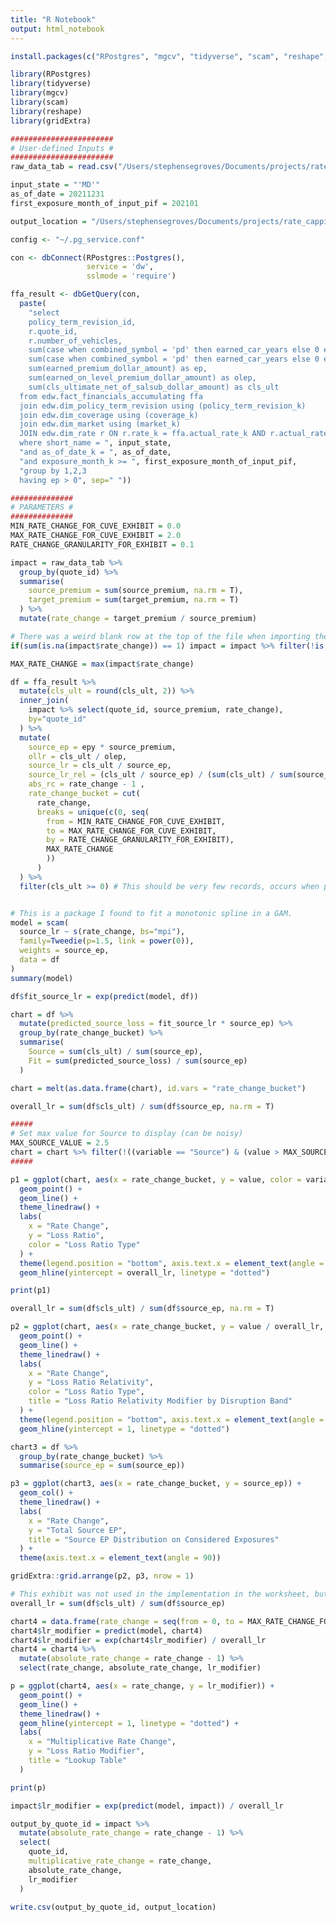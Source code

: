 ```yaml
---
title: "R Notebook"
output: html_notebook
---
```


```r
install.packages(c("RPostgres", "mgcv", "tidyverse", "scam", "reshape", "gridExtra"))
```

```r
library(RPostgres)
library(tidyverse)
library(mgcv)
library(scam)
library(reshape)
library(gridExtra)
```

```r
#######################
# User-defined Inputs #
#######################
raw_data_tab = read.csv("/Users/stephensegroves/Documents/projects/rate_capping_loss/example/md_raw_data.csv", stringsAsFactors = F)

input_state = "'MD'"
as_of_date = 20211231
first_exposure_month_of_input_pif = 202101

output_location = "/Users/stephensegroves/Documents/projects/rate_capping_loss/example/output_by_quote_id_test.csv"
```

```r
config <- "~/.pg_service.conf"

con <- dbConnect(RPostgres::Postgres(),
                 service = 'dw',
                 sslmode = 'require')

ffa_result <- dbGetQuery(con,
  paste(
    "select
    policy_term_revision_id,
    r.quote_id,
    r.number_of_vehicles,
    sum(case when combined_symbol = 'pd' then earned_car_years else 0 end) as pd_ecy,
    sum(case when combined_symbol = 'pd' then earned_car_years else 0 end) / r.number_of_vehicles as epy,
    sum(earned_premium_dollar_amount) as ep,
    sum(earned_on_level_premium_dollar_amount) as olep,
    sum(cls_ultimate_net_of_salsub_dollar_amount) as cls_ult
  from edw.fact_financials_accumulating ffa
  join edw.dim_policy_term_revision using (policy_term_revision_k)
  join edw.dim_coverage using (coverage_k)
  join edw.dim_market using (market_k)
  JOIN edw.dim_rate r ON r.rate_k = ffa.actual_rate_k AND r.actual_rate_indicator = 1
  where short_name = ", input_state,
  "and as_of_date_k = ", as_of_date,
  "and exposure_month_k >= ", first_exposure_month_of_input_pif,
  "group by 1,2,3
  having ep > 0", sep=" "))
```


```r
##############
# PARAMETERS #
##############
MIN_RATE_CHANGE_FOR_CUVE_EXHIBIT = 0.0
MAX_RATE_CHANGE_FOR_CUVE_EXHIBIT = 2.0
RATE_CHANGE_GRANULARITY_FOR_EXHIBIT = 0.1

impact = raw_data_tab %>% 
  group_by(quote_id) %>% 
  summarise(
    source_premium = sum(source_premium, na.rm = T),
    target_premium = sum(target_premium, na.rm = T)
  ) %>% 
  mutate(rate_change = target_premium / source_premium)

# There was a weird blank row at the top of the file when importing the .csv
if(sum(is.na(impact$rate_change)) == 1) impact = impact %>% filter(!is.na(rate_change))

MAX_RATE_CHANGE = max(impact$rate_change)

df = ffa_result %>% 
  mutate(cls_ult = round(cls_ult, 2)) %>% 
  inner_join(
    impact %>% select(quote_id, source_premium, rate_change), 
    by="quote_id"
  ) %>% 
  mutate(
    source_ep = epy * source_premium,
    ollr = cls_ult / olep,
    source_lr = cls_ult / source_ep,
    source_lr_rel = (cls_ult / source_ep) / (sum(cls_ult) / sum(source_ep)),
    abs_rc = rate_change - 1 ,
    rate_change_bucket = cut(
      rate_change, 
      breaks = unique(c(0, seq(
        from = MIN_RATE_CHANGE_FOR_CUVE_EXHIBIT, 
        to = MAX_RATE_CHANGE_FOR_CUVE_EXHIBIT,
        by = RATE_CHANGE_GRANULARITY_FOR_EXHIBIT), 
        MAX_RATE_CHANGE
        ))
      )
  ) %>%
  filter(cls_ult >= 0) # This should be very few records, occurs when paid salvage / subro exceeds paid loss.


# This is a package I found to fit a monotonic spline in a GAM.
model = scam(
  source_lr ~ s(rate_change, bs="mpi"),
  family=Tweedie(p=1.5, link = power(0)), 
  weights = source_ep, 
  data = df
)
summary(model)

df$fit_source_lr = exp(predict(model, df))

chart = df %>% 
  mutate(predicted_source_loss = fit_source_lr * source_ep) %>% 
  group_by(rate_change_bucket) %>% 
  summarise(
    Source = sum(cls_ult) / sum(source_ep),
    Fit = sum(predicted_source_loss) / sum(source_ep)
  )

chart = melt(as.data.frame(chart), id.vars = "rate_change_bucket")

overall_lr = sum(df$cls_ult) / sum(df$source_ep, na.rm = T)

#####
# Set max value for Source to display (can be noisy)
MAX_SOURCE_VALUE = 2.5
chart = chart %>% filter(!((variable == "Source") & (value > MAX_SOURCE_VALUE)))
#####

p1 = ggplot(chart, aes(x = rate_change_bucket, y = value, color = variable, group = variable)) +
  geom_point() + 
  geom_line() + 
  theme_linedraw() + 
  labs(
    x = "Rate Change",
    y = "Loss Ratio",
    color = "Loss Ratio Type"
  ) +
  theme(legend.position = "bottom", axis.text.x = element_text(angle = 90)) +
  geom_hline(yintercept = overall_lr, linetype = "dotted")

print(p1)
```


```r
overall_lr = sum(df$cls_ult) / sum(df$source_ep, na.rm = T)

p2 = ggplot(chart, aes(x = rate_change_bucket, y = value / overall_lr, color = variable, group = variable)) +
  geom_point() + 
  geom_line() + 
  theme_linedraw() + 
  labs(
    x = "Rate Change",
    y = "Loss Ratio Relativity",
    color = "Loss Ratio Type",
    title = "Loss Ratio Relativity Modifier by Disruption Band"
  ) +
  theme(legend.position = "bottom", axis.text.x = element_text(angle = 90)) + 
  geom_hline(yintercept = 1, linetype = "dotted")

chart3 = df %>% 
  group_by(rate_change_bucket) %>% 
  summarise(source_ep = sum(source_ep))

p3 = ggplot(chart3, aes(x = rate_change_bucket, y = source_ep)) + 
  geom_col() + 
  theme_linedraw() + 
  labs(
    x = "Rate Change",
    y = "Total Source EP",
    title = "Source EP Distribution on Considered Exposures"
  ) + 
  theme(axis.text.x = element_text(angle = 90)) 

gridExtra::grid.arrange(p2, p3, nrow = 1)
```



```r
# This exhibit was not used in the implementation in the worksheet, but I've left this cell in case anyone's curious.
overall_lr = sum(df$cls_ult) / sum(df$source_ep)

chart4 = data.frame(rate_change = seq(from = 0, to = MAX_RATE_CHANGE_FOR_CUVE_EXHIBIT, by = 0.1))
chart4$lr_modifier = predict(model, chart4)
chart4$lr_modifier = exp(chart4$lr_modifier) / overall_lr
chart4 = chart4 %>% 
  mutate(absolute_rate_change = rate_change - 1) %>% 
  select(rate_change, absolute_rate_change, lr_modifier)

p = ggplot(chart4, aes(x = rate_change, y = lr_modifier)) + 
  geom_point() + 
  geom_line() +
  theme_linedraw() + 
  geom_hline(yintercept = 1, linetype = "dotted") + 
  labs(
    x = "Multiplicative Rate Change",
    y = "Loss Ratio Modifier",
    title = "Lookup Table"
  )

print(p)
```

```r
impact$lr_modifier = exp(predict(model, impact)) / overall_lr

output_by_quote_id = impact %>% 
  mutate(absolute_rate_change = rate_change - 1) %>% 
  select(
    quote_id,
    multiplicative_rate_change = rate_change, 
    absolute_rate_change,
    lr_modifier
  ) 

write.csv(output_by_quote_id, output_location)
```































